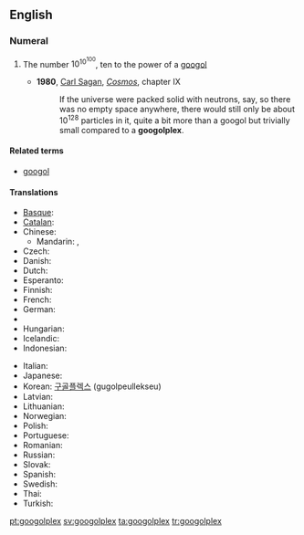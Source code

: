 ==English==
{{wikipedia}}

===Numeral===
{{infl|en|numeral|plural|googolplexes}}

# {{cardinal|lang=en}} The number <math>10^{10^{100}}</math>, ten to the power of a [[googol]]
#* '''1980''', [[w:Carl Sagan|Carl Sagan]], ''[[w:Cosmos (book)|Cosmos]]'', chapter IX
#*: If the universe were packed solid with neutrons, say, so there was no empty space anywhere, there would still only be about 10<sup>128</sup> particles in it, quite a bit more than a googol but trivially small compared to a '''googolplex'''.

====Related terms====
* [[googol]]

====Translations====
{{trans-top|ten to the power of a googol}}
* [[Basque]]: {{t-|eu|googolplex|xs=Basque}}
* [[Catalan]]: {{t-|ca|googolplex}}
* Chinese:
** Mandarin: {{t-|cmn|古戈爾普勒克斯|sc=Hani}}, {{t-|cmn|古戈尔普勒克斯|tr=gǔgēěr pǔlēikèsī|sc=Hani}}
* Czech: {{t-|cs|googolplex}}
* Danish: {{t-|da|googolplex}}
* Dutch: {{t-|nl|googolplex}}
* Esperanto: {{t|eo|gugloplekso|xs=Esperanto}}
* Finnish: {{t-|fi|googolplex}}
* French: {{t|fr|gogolplex}}
* German: {{t|de|Googolplex}}
* {{trreq|el}}
* Hungarian: {{t-|hu|googolplex}}
* Icelandic: {{t-|is|googolplex}}
* Indonesian: {{t-|id|googolplex|xs=Indonesian}}
{{trans-mid}}
* Italian: {{t-|it|googolplex}}
* Japanese: {{t|ja|グーゴルプレックス|tr=gūgoru-purekkusu}}
* Korean: [[구골플렉스]] (gugolpeullekseu)
* Latvian: {{t|lv|gugolplekss|xs=Latvian}}
* Lithuanian: {{t|lt|gugolpleksas|xs=Lithuanian}}
* Norwegian: {{t-|no|googolplex}}
* Polish: {{t-|pl|googolplex}}
* Portuguese: {{t+|pt|googolplex}}
* Romanian: {{t-|ro|googolplex}}
* Russian: {{t|ru|гуголплекс}}
* Slovak: {{t-|sk|googolplex}}
* Spanish: {{t-|es|googolplex}}
* Swedish: {{t+|sv|googolplex}}
* Thai: {{t|th|กูกอลเพลกซ์|tr=googonplék}}
* Turkish: {{t+|tr|googolplex}}
{{trans-bottom}}

[[pt:googolplex]]
[[sv:googolplex]]
[[ta:googolplex]]
[[tr:googolplex]]